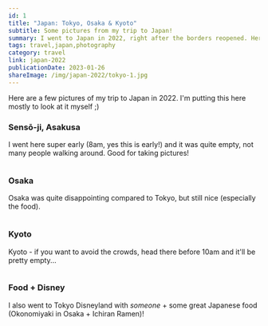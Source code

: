 ```yaml
---
id: 1
title: "Japan: Tokyo, Osaka & Kyoto"
subtitle: Some pictures from my trip to Japan!
summary: I went to Japan in 2022, right after the borders reopened. Here are some pictures.
tags: travel,japan,photography
category: travel
link: japan-2022
publicationDate: 2023-01-26
shareImage: /img/japan-2022/tokyo-1.jpg
---
```


Here are a few pictures of my trip to Japan in 2022. I'm putting this here mostly to look at it myself ;)

### Sensō-ji, Asakusa

I went here super early (8am, yes this is early!) and it was quite empty, not many people walking around. Good for taking pictures!

<div className="sd:flex-col sd:space-x-0 lg:flex lg:space-x-4">
  <div>
    <img src="/img/japan-2022/tokyo-1.jpg" alt="" />
  </div>
  <div>
    <img src="/img/japan-2022/tokyo-2.jpg" alt="" />
  </div>
  <div>
    <img src="/img/japan-2022/tokyo-3.jpg" alt="" />
  </div>
</div>

### Osaka

Osaka was quite disappointing compared to Tokyo, but still nice (especially the food).

<div className="sd:flex-col sd:space-x-0 lg:flex lg:space-x-4">
  <div>
    <img src="/img/japan-2022/osaka-2.jpg" alt="" />
  </div>
  <div>
    <img src="/img/japan-2022/osaka-1.jpg" alt="" />
  </div>
  <div>
    <img src="/img/japan-2022/osaka-3.jpg" alt="" />
  </div>
</div>

### Kyoto

Kyoto - if you want to avoid the crowds, head there before 10am and it'll be pretty empty...

<div className="sd:flex-col sd:space-x-0 lg:flex lg:space-x-4">
  <div style={{ flex: "calc(2 / 3 )" }}>
    <img src="/img/japan-2022/kyoto-3.jpg" alt="" />
  </div>
  <div style={{ flex: "calc(2 / 3 )" }}>
    <img src="/img/japan-2022/kyoto-1.jpg" alt="" />
  </div>
  <div style={{ flex: "calc(2 / 3 )" }}>
    <img src="/img/japan-2022/kyoto-2.jpg" alt="" />
  </div>
</div>

### Food + Disney

I also went to Tokyo Disneyland with _someone_ + some great Japanese food (Okonomiyaki in Osaka + Ichiran Ramen)!

<div className="sd:flex-col sd:space-x-0 lg:flex lg:space-x-4">
  <div>
    <img src="/img/japan-2022/tokyo-5.jpg" alt="" />
  </div>
  <div>
    <img src="/img/japan-2022/osaka-4.jpg" alt="" />
  </div>
  <div>
    <img src="/img/japan-2022/tokyo-4.jpg" alt="" />
  </div>
</div>
